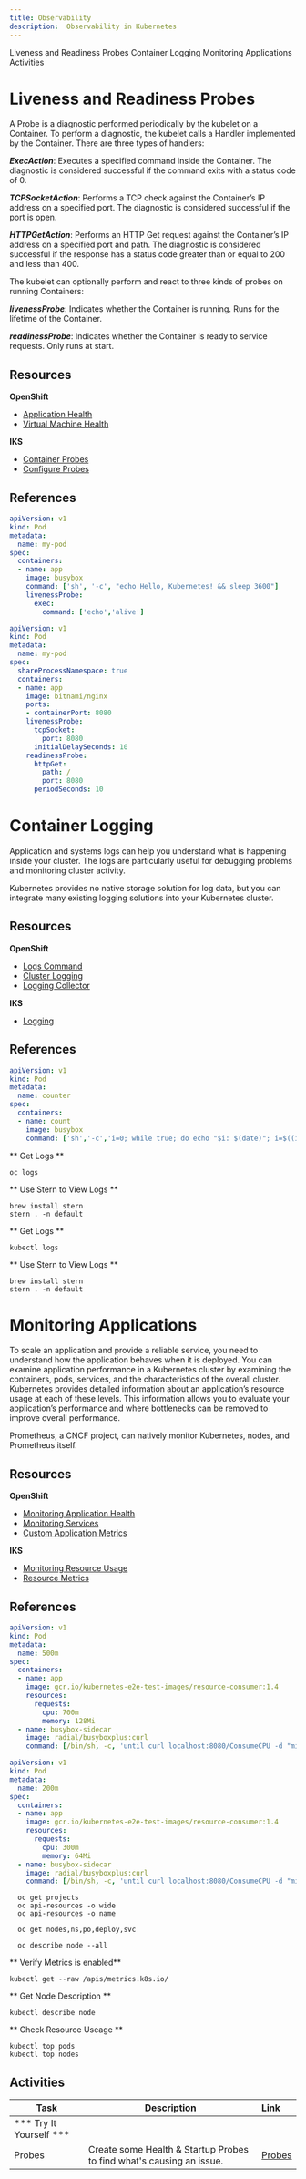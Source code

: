 ```yaml
---
title: Observability
description:  Observability in Kubernetes
---
```


<AnchorLinks small>
  <AnchorLink>Liveness and Readiness Probes</AnchorLink>
  <AnchorLink>Container Logging</AnchorLink>
  <AnchorLink>Monitoring Applications</AnchorLink>
  <AnchorLink>Activities</AnchorLink>
</AnchorLinks>

# Liveness and Readiness Probes

A Probe is a diagnostic performed periodically by the kubelet on a Container. To perform a diagnostic, the kubelet calls a Handler implemented by the Container. There are three types of handlers:

***ExecAction***: Executes a specified command inside the Container. The diagnostic is considered successful if the command exits with a status code of 0.

***TCPSocketAction***: Performs a TCP check against the Container’s IP address on a specified port. The diagnostic is considered successful if the port is open.

***HTTPGetAction***: Performs an HTTP Get request against the Container’s IP address on a specified port and path. The diagnostic is considered successful if the response has a status code greater than or equal to 200 and less than 400.

The kubelet can optionally perform and react to three kinds of probes on running Containers:

***livenessProbe***: Indicates whether the Container is running. Runs for the lifetime of the Container.

***readinessProbe***: Indicates whether the Container is ready to service requests. Only runs at start.


## Resources

**OpenShift**
- [Application Health](https://docs.openshift.com/container-platform/4.3/applications/application-health.html)
- [Virtual Machine Health](https://docs.openshift.com/container-platform/4.3/cnv/cnv_logging_events_monitoring/cnv-monitoring-vm-health.html)

**IKS**
- [Container Probes](https://kubernetes.io/docs/concepts/workloads/pods/pod-lifecycle/#container-probes)
- [Configure Probes](https://kubernetes.io/docs/tasks/configure-pod-container/configure-liveness-readiness-probes/)

## References

```yaml
apiVersion: v1
kind: Pod
metadata:
  name: my-pod
spec:
  containers:
  - name: app
    image: busybox
    command: ['sh', '-c', "echo Hello, Kubernetes! && sleep 3600"]
    livenessProbe:
      exec:
        command: ['echo','alive']
```

```yaml
apiVersion: v1
kind: Pod
metadata:
  name: my-pod
spec:
  shareProcessNamespace: true
  containers:
  - name: app
    image: bitnami/nginx
    ports:
    - containerPort: 8080
    livenessProbe:
      tcpSocket:
        port: 8080
      initialDelaySeconds: 10
    readinessProbe:
      httpGet:
        path: /
        port: 8080
      periodSeconds: 10
```

# Container Logging

Application and systems logs can help you understand what is happening inside your cluster. The logs are particularly useful for debugging problems and monitoring cluster activity.

Kubernetes provides no native storage solution for log data, but you can integrate many existing logging solutions into your Kubernetes cluster.

## Resources

**OpenShift**
- [Logs Command](https://docs.openshift.com/container-platform/4.3/cli_reference/openshift_cli/developer-cli-commands.html#logs)
- [Cluster Logging](https://docs.openshift.com/container-platform/4.3/logging/cluster-logging.html)
- [Logging Collector](https://docs.openshift.com/container-platform/4.3/logging/config/cluster-logging-collector.html)

**IKS**
- [Logging](https://kubernetes.io/docs/concepts/cluster-administration/logging/)

## References


```yaml
apiVersion: v1
kind: Pod
metadata:
  name: counter
spec:
  containers:
  - name: count
    image: busybox
    command: ['sh','-c','i=0; while true; do echo "$i: $(date)"; i=$((i+1)); sleep 5; done']
```
<Tabs>
<Tab label="OpenShift">

** Get Logs **
```
oc logs
```
** Use Stern to View Logs **
```
brew install stern
stern . -n default
```

</Tab>

<Tab label="IKS">

** Get Logs **
```
kubectl logs
```
** Use Stern to View Logs **
```
brew install stern
stern . -n default
```

</Tab>

</Tabs>

# Monitoring Applications

To scale an application and provide a reliable service, you need to understand how the application behaves when it is deployed. You can examine application performance in a Kubernetes cluster by examining the containers, pods, services, and the characteristics of the overall cluster. Kubernetes provides detailed information about an application’s resource usage at each of these levels. This information allows you to evaluate your application’s performance and where bottlenecks can be removed to improve overall performance.

Prometheus, a CNCF project, can natively monitor Kubernetes, nodes, and Prometheus itself.

## Resources

**OpenShift**
- [Monitoring Application Health](https://docs.openshift.com/container-platform/4.3/applications/application-health.html)
- [Monitoring Services](https://docs.openshift.com/container-platform/4.3/monitoring/monitoring-your-own-services.html)
- [Custom Application Metrics](https://docs.openshift.com/container-platform/4.3/monitoring/exposing-custom-application-metrics-for-autoscaling.html)

**IKS**
- [Monitoring Resource Usage](https://kubernetes.io/docs/tasks/debug-application-cluster/resource-usage-monitoring/)
- [Resource Metrics](https://kubernetes.io/docs/tasks/debug-application-cluster/resource-metrics-pipeline/)

## References

```yaml
apiVersion: v1
kind: Pod
metadata:
  name: 500m
spec:
  containers:
  - name: app
    image: gcr.io/kubernetes-e2e-test-images/resource-consumer:1.4
    resources:
      requests:
        cpu: 700m
        memory: 128Mi
  - name: busybox-sidecar
    image: radial/busyboxplus:curl
    command: [/bin/sh, -c, 'until curl localhost:8080/ConsumeCPU -d "millicores=500&durationSec=3600"; do sleep 5; done && sleep 3700']
```

```yaml
apiVersion: v1
kind: Pod
metadata:
  name: 200m
spec:
  containers:
  - name: app
    image: gcr.io/kubernetes-e2e-test-images/resource-consumer:1.4
    resources:
      requests:
        cpu: 300m
        memory: 64Mi
  - name: busybox-sidecar
    image: radial/busyboxplus:curl
    command: [/bin/sh, -c, 'until curl localhost:8080/ConsumeCPU -d "millicores=200&durationSec=3600"; do sleep 5; done && sleep 3700']
```
<Tabs>
<Tab label="OpenShift">

```
  oc get projects
  oc api-resources -o wide
  oc api-resources -o name

  oc get nodes,ns,po,deploy,svc

  oc describe node --all
  ```

</Tab>

<Tab label="IKS">

** Verify Metrics is enabled**
```
kubectl get --raw /apis/metrics.k8s.io/
```

** Get Node Description **
```
kubectl describe node
```

** Check Resource Useage **
```
kubectl top pods
kubectl top nodes
```

</Tab>

</Tabs>

## Activities

| Task                            | Description         | Link        |
| --------------------------------| ------------------  |:----------- |
| *** Try It Yourself ***                         |         |         |
| Probes | Create some Health & Startup Probes to find what's causing an issue.  | [Probes](../kube-overview/activities/labs/lab4) |
